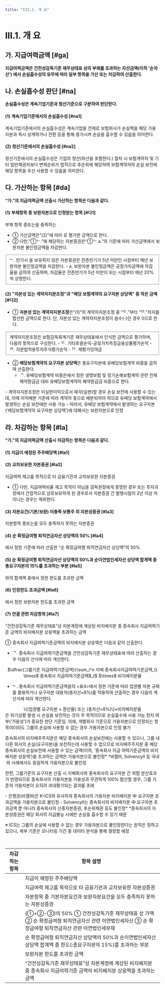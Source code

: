 ```yaml
---
title: "III.1. 개 요"
---
```

# III.1. 개 요

## 가. 지급여력금액 [#ga]
**지급여력금액은 건전성감독기준 재무상태표 상의 부채를 초과하는 자산금액(이하 ‘순자산’) 에서 손실흡수성의 유무에 따라 일부 항목을 가산 또는 차감하여 산출한다.**



## 나. 손실흡수성 판단 [#na]
**손실흡수성은 계속기업기준과 청산기준으로 구분하여 판단한다.**

#### (1) 계속기업기준에서의 손실흡수성 [#na1]
계속기업기준에서의 손실흡수성은 계속기업을 전제로 보험회사가 손실액을 해당 가용자본과 즉시 상계하거나 전환 등을 통해 <OverlayDemo id="가용성" /> 증가시켜 손실을 흡수할 수 있음을 의미한다.
#### (2) 청산기준에서의 손실흡수성 [#na2]
청산기준에서의 손실흡수성은 기업의 청산(파산을 포함한다.) 절차 시 보험계약자 및 기타 일반채권자보다 변제순위가 법적으로 후순위에 해당하여 보험계약자의 손실 보전에 해당 항목을 우선 사용할 수 있음을 의미한다.


## 다. 가산하는 항목 [#da]
**“가.”의 지급여력금액 산출시 가산하는 항목은 다음과 같다.**

#### (1) 부채항목 중 보완자본으로 인정받는 항목 [#다1]
부채 항목 중<OverlayDemo id="330_나"/>또는<OverlayDemo id="330_다"/>을 충족하는 <OverlayDemo id="자본증권" />
- ① 가산금액은<OverlayDemo id="224_가"/>"(2)"에 따라 <OverlayDemo id="공정가치"/>로 평가한 금액으로 한다.
- ② 다만,<OverlayDemo id="330_다2" />"①ᄂ.”에 해당하는 자본증권은<OverlayDemo id="330_다2" />“①ᄂ.a.”의 기준에 따라 가산금액에서 보완자본 불인정금액을 차감한다.

<Fieldset legend="(3.다(2)①ㄴ.)만기시 지급유예조항을 보유하지 않은 자본증권 " toggleable >
ᄂ. 만기시 <OverlayDemo id="지급유예조항" />을 보유하지 않은 자본증권은 잔존만기가 5년 미만인 시점부터 매년 보완자본 불인정금액을 차감한다.
- a. 보완자본 불인정금액은 공정가치금액에 차감율을 곱하여 산출하며, 차감율은 잔존만기가 5년 미만이 되는 시점부터 매년 20%씩 상향한다.
</Fieldset>


#### (2) "자본성 있는 계약자지분조정"과 "배당 보험계약의 요구자본 상당액" 중 작은 금액 [#다2]
- ① **자본성 있는 계약자지분조정**은<OverlayDemo id="224_다"/>“(1)”의 계약자지분조정 중 “ᄃ.”부터 “ᄆ.”까지를 합산한 금액으로 한다. 단, 자본성 있는 계약자지분조정이 음수(-)인 경우 0으로 한다.


<Fieldset legend="자본성 있는 계약자지분조정" toggleable >
계약자지분조정은 보험감독회계기준 재무상태표에서 인식한 금액으로 평가하며, 다음의 항목으로 구성한다.
  - ᄃ. 기타포괄손익-공정가치측정금융상품평가손익
  - ᄅ. 지분법적용투자주식평가손익
  - ᄆ. 재평가잉여금
</Fieldset>

- ② **배당보험계약의 요구자본 상당액**은 총요구자본에 유배당보험계약 비중을 곱하여 산출한다.
  - ᄀ. 유배당보험계약 비중은<OverlayDemo id="320_다3"/>에서 정한 생명보험 및 장기손해보험계약 관련 전체 해약환급금 대비 유배당보험계약의 해약환급금 비중으로 한다.

<Accordion multiple activeIndex={[]}>
<AccordionTab header="계약자지분조정 內 배당보험계약의 요구자본 상당액을 보완자본으로 분류하는 근거">
- 계약자지분조정은 미실현이익으로서 매각(실현)할 경우 손실 보전에 사용할 수 있는데, 이때 이익배분 기준에 따라 계약자 몫으로 배분되어야 하므로 유배당 보험계약에서 발생하는 손실 보전에만 사용 가능
- 따라서, 유배당 보험계약에서 발생하는 요구자본(‘배당보험계약의 요구자본 상당액’)에 대해서는 보완자본으로 인정
</AccordionTab>
</Accordion>




## 라. 차감하는 항목 [#la]
**“가.”의 지급여력금액 산출시 차감하는 항목은 다음과 같다.**

#### (1) 지급이 예정된 주주배당액 [#la1]

#### (2) 교차보유한 자본증권 [#la2]
지급여력 제고를 목적으로 타 금융기관과 교차보유한 자본증권
- ① 다만, 지급여력비율 제고 목적이 아님을 감독원장에게 증명한 경우 또는 투자과정에서 간접적으로 상호보유하게 된 경우로서 자본증권 간 발행시점이 2년 이상 차이나는 경우는 제외한다.

#### (3) 자본요건(기본/보완) 미충족 보통주 외 자본성증권 [#la3]
자본항목 중<OverlayDemo id="330_나"/>또는<OverlayDemo id="330_다"/>을 모두 충족하지 못하는 자본증권

#### (4) 순 확정급여형 퇴직연금자산 상당액의 50% [#la4]
<OverlayDemo id="320_다5"/>에서 정한 기준에 따라 산출한 “순 확정급여형 퇴직연금자산 상당액”의 50%

#### (5) 순 확정급여형 퇴직연금자산 상당액의 50%과 순이연법인세자산 상당액 합계액 중 총요구자본의 15%를 초과하는 부분 [#la5]
<OverlayDemo id="320_다5"/>와<OverlayDemo id="320_다6"/>의 합계액 중<OverlayDemo id="320_다7"/>에서 정한 한도를 초과한 금액

#### (6) 인정한도 초과금액 [#la6]
<OverlayDemo id="320_마"/>에서 정한 보완자본 한도를 초과한 금액

#### (7) 연결 관련 차감항목 [#la7]
“건전성감독기준 재무상태표”상 자본계정에 계상된 비지배지분 중 종속회사 지급여력기준 금액의 비지배지분 상응액을 초과하는 금액

① 종속회사 지급여력기준금액의 비지배지분 상응액은 다음과 같이 산출한다.
- ᄀ. 종속회사 지급여력기준금액을 건전성감독기준 재무상태표에 따라 산출하는 경우 다음의 산식에 따라 계산한다.
<Math>
<center>
$\dfrac{그룹기준 지급여력기준금액}{\sum_i^n 지배·종속회사지급여력기준금액_t} \times$ 종속회사 지급여력기준금액$_t$ $\times$ 비지배지분율
</center>
</Math>

- ᄂ. 종속회사 지급여력기준금액을<OverlayDemo id="418"/>의 \<표4>에서 정한 기준에 따라 업권별 자본 규제를 활용하거나 요구자본 대용치(총자산×8%)를 적용하여 산출하는 경우 다음의 계산식에 따라 계산한다.
<Math>
<center>
\{(업권별 요구자본 × 환산율) 또는 (총자산×8%)\}×비지배지분율
</center>
</Math>

<CenterImg src ="/kics/table4.png" caption="<표4> 종속회사 및 관계회사의 요구자본 산출방법" />


<Accordion multiple activeIndex={[]}>
<AccordionTab header="비지배지분 중 종속회사 지급여력기준금액의 비지배지분 상응액을 초과하는 금액은 가용자본으로 인정하지 않는 이유">
<OverlayDemo id="가용자본" />은 위기상황 발생 시 손실을 보전하는 것이 주 목적이므로 손실흡수에 사용 가능 한지 여부(‘가용성’)가 중요한 판단 기준임.
이에, 개별회사 기준으로 가용자본으로 인정되는 항목이더라도 그룹의 손실에 사용할 수 없는 경우 가용자본으로 인정 불가

종속회사의 비지배주주지분은 해당 종속회사의 손실보전에는 사용할 수 있으나, 그룹 내 다른 회사의 손실(요구자본)을 보전하는데 사용할 수 없으므로
비지배주주지분 중 해당 종속회사의 손실보전에 사용할 수 있는 금액(이하, ‘종속회사 지급 여력기준금액의 비지배지분 상응액’)을 초과하는 금액은 가용자본으로 불인정\*
<SubText>*바젤III, SolvencyII 등 국내·외 사례에서도 동일하게 가용자본으로 불인정</SubText>

한편, 그룹기준의 요구자본 산출 시 지배회사와 종속회사의 요구자본 간 위험 분산효과가 반영되므로 종속회사의 가용자본을 가용성과 무관하게 100% 합산할 경우, 그룹 기준의 가용자본이 오히려 과대평가되는 결과를 초래

<Card subTitle ="그룹 가용자본에서 제외하는 항목에 대한 국내외 적용사례">
- 은행권(바젤Ⅲ)은 K-ICS와 유사하게 종속회사의 가용자본 비지배지분 中 요구자본 초과금액을 가용자본으로 불인정
-  SolvencyⅡ는 종속회사의 비지배지분 中 요구자본 초과금액 뿐 아니라 종속회사의 신종자본증권, 후순위채권 등도 불인정*
<SubText>*종속회사의 자본성증권은 해당 회사의 지급불능 시에만 손실을 흡수할 수 있기 때문</SubText>

※ ICS는 그룹의 손실에 사용할 수 없는 경우 가용자본으로 불인정한다는 원칙은 정하고 있으나, 세부 기준은 모니터링 기간 중 데이터 분석을 통해 결정할 예정
</Card>

</AccordionTab>
</Accordion>

<br/>

  | 차감하는 항목 | 항목 설명 |
  |---|---|
  | <OverlayDemo id="310_라1"/>  | 지급이 예정된 주주배당액 |
  | <OverlayDemo id="310_라2"/>  | 지급여력 제고를 목적으로 타 금융기관과 교차보유한 자본성증권 |
  | <OverlayDemo id="310_라3"/>  | 자본항목 중 기본자본요건과 보완자본요건을 모두 충족하지 못하는 자본성증권 |
  | <OverlayDemo id="310_라4"/>  | (①+②-③)의 50% ① 건전성감독기준 재무상태표 상 가액 ② 순 확정급여형 퇴직연금자산 관련 이연법인세자산 ③ 순 확정급여형 퇴직연금자산 관련 이연법인세부채 |
  | <OverlayDemo id="310_라5"/>  |  순 확정급여형 퇴직연금자산 상당액의 50%과 순이연법인세자산 상당액 합계액 중 한도(:총요구자본의 15%)를 초과하는 부분 |
  | <OverlayDemo id="310_라6"/> | 보완자본 한도를 초과한 금액 |
  | <OverlayDemo id="310_라7"/> | “건전성감독기준 재무상태표”상 자본계정에 계상된 비지배지분 중 종속회사 지급여력기준 금액의 비지배지분 상응액을 초과하는 금액|
